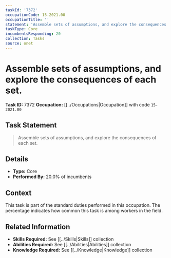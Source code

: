 ```yaml
---
taskId: '7372'
occupationCode: 15-2021.00
occupationTitle: ''
statement: 'Assemble sets of assumptions, and explore the consequences of each set.'
taskType: Core
incumbentsResponding: 20
collection: Tasks
source: onet
---
```

# Assemble sets of assumptions, and explore the consequences of each set.

**Task ID:** 7372
**Occupation:** [[../Occupations|Occupation]] with code `15-2021.00`

## Task Statement

> Assemble sets of assumptions, and explore the consequences of each set.

## Details

- **Type:** Core
- **Performed By:** 20.0% of incumbents

## Context

This task is part of the standard duties performed in this occupation. The percentage indicates how common this task is among workers in the field.

## Related Information

- **Skills Required:** See [[../Skills|Skills]] collection
- **Abilities Required:** See [[../Abilities|Abilities]] collection
- **Knowledge Required:** See [[../Knowledge|Knowledge]] collection
